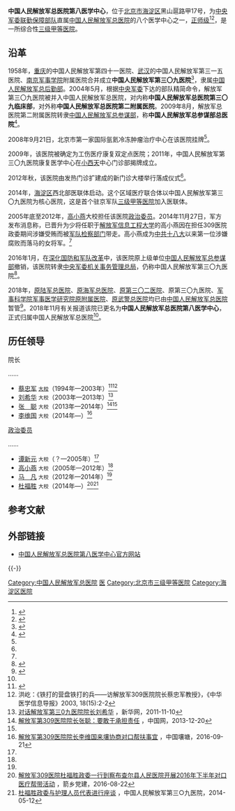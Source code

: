 {{Infobox PRCG |color = darkgreen
|机构名称=中国人民解放军总医院第八医学中心
|上级机构=[[中国人民解放军总医院|中国人民解放军总医院]]
|机构类型=军队医院
|军事级别=正师级|nocat
|标志1=China Emblem PLA.svg
|职位1=院长
|人员1=[[李维国|李维国]]
|衔级1=大校
|职位2=[[政治委员|政治委员]]
|人员2=[[杜福胜|杜福胜]]
|衔级2=大校
|职位3=
|人员3=
|职位4=
|人员4=
|地址1=[[北京市|北京市]][[海淀区|海淀区]]黑山扈路甲17号
|邮编1=
|电话1=
|官网1 = {{url|309yy.cn}}
|image1 = The 8th Medical Center of PLAGH (20210124173626).jpg
|成立时间=1958年
|a=
|b=
|c=
|d=
|E=
|e=
}}

'''中国人民解放军总医院第八医学中心'''，位于[[北京市|北京市]][[海淀区|海淀区]]黑山扈路甲17号，为[[中央军委联勤保障部队|中央军委联勤保障部队]]直属[[中国人民解放军总医院|中国人民解放军总医院]]的八个医学中心之一，[[正师级|正师级]]<ref>{{Cite web|url=http://www.hdcdc.org/PicInfo/2010-11-23/20101123170112.html|title=共同学习、相互借鉴|accessdate=2017-11-11|author=|date=2010-11-23|work=|publisher=北京市海淀区疾病预防控制中心|archive-date=2017-09-07|archive-url=https://web.archive.org/web/20170907212908/http://www.hdcdc.org/PicInfo/2010-11-23/20101123170112.html|dead-url=no}}</ref><ref name=搜狐>{{Cite web |url = http://www.sohu.com/a/273558387_267160 |title = 军队医院更名继续，解放军总医院八个医学中心亮相 |author =  |date = 2018-11-06 |publisher = 搜狐 |language =  |accessdate =  |quote =  |archive-date = 2020-07-19 |archive-url = https://web.archive.org/web/20200719220535/https://www.sohu.com/a/273558387_267160 |dead-url = no }}</ref>，是一所综合性[[三级甲等医院|三级甲等医院]]。

== 沿革 ==
1958年，[[重庆|重庆]]的中国人民解放军第四十一医院、[[武汉|武汉]]的中国人民解放军第三一五医院、[[南京军事学院|南京军事学院]]附属医院合并成立'''中国人民解放军第三〇九医院'''<ref name=bjw>{{Cite web |url=http://www.beijing.cn/rcpage/yiyuan/page/100435.shtml |title=309医院（中国人民解放军第309医院），北京网，于2014-12-12查阅 |accessdate=2014-12-12 |archive-date=2015-09-23 |archive-url=https://web.archive.org/web/20150923183348/http://www.beijing.cn/rcpage/yiyuan/page/100435.shtml |dead-url=no }}</ref>，隶属[[中国人民解放军总后勤部|中国人民解放军总后勤部]]。2004年5月，根据[[中央军委|中央军委]]下达的部队精简命令，解放军第三〇九医院被并入中国人民解放军总医院，对内称'''中国人民解放军总医院第三〇九临床部'''，对外称'''中国人民解放军总医院第二附属医院'''。2009年8月，解放军总医院第二附属医院转隶[[中国人民解放军总参谋部|中国人民解放军总参谋部]]，称'''中国人民解放军总参谋部总医院'''<ref name="ifeng">{{Cite web|url=http://news.ifeng.com/a/20141212/42704332_0.shtml|title=落马女少将沾丈夫光升迁 分房时发动“群众斗群众”|accessdate=2017-11-11|author=|date=2014-12-12|work=|publisher=凤凰网|archive-date=2019-05-10|archive-url=https://web.archive.org/web/20190510131945/http://news.ifeng.com/a/20141212/42704332_0.shtml|dead-url=no}}</ref>。

2008年9月21日，北京市第一家国际氩氦冷冻肿瘤治疗中心在该医院挂牌<ref name=bjw/>。

2009年，该医院被确定为工伤医疗康复双定点医院；2011年，中国人民解放军第三〇九医院康复医学中心在[[小西天|小西天]]中心门诊部揭牌成立。

2012年秋，该医院由发热门诊扩建成的新门诊大楼举行落成仪式<ref name=ifeng/>。

2014年，[[海淀区|海淀区]]西北部医联体启动。这个区域医疗联合体以中国人民解放军第三〇九医院为核心医院，这是首个驻京军队[[三级甲等医院|三级甲等医院]]加入医联体。

2005年底至2012年，[[高小燕|高小燕]]大校担任该医院[[政治委员|政治委员]]。2014年11月27日，军方发布消息称，已晋升为少将任职于[[解放军信息工程大学|解放军信息工程大学]]的高小燕因在担任309医院政委期间涉嫌受贿而被[[中国人民解放军总直属军事检察院|军队检察部门]]带走。高小燕成为[[中国共产党第十八次全国代表大会|中共十八大]]以来第一位涉嫌腐败而落马的女将军。<ref name=ifeng/>

2016年1月，在[[深化国防和军队改革|深化国防和军队改革]]中，该医院原上级单位[[中国人民解放军总参谋部|中国人民解放军总参谋部]]撤销，该医院转隶[[中央军委机关事务管理总局|中央军委机关事务管理总局]]，仍称中国人民解放军第三〇九医院<ref>{{Cite web|url=http://www.309yy.com/News/Articles/Index/304|title=我院医疗队赴四川甘孜参加大型公益巡诊义诊活动|accessdate=2017-11-11|author=|date=2016-08-19|work=|publisher=解放军第309医院|archive-url=https://web.archive.org/web/20161120011358/http://www.309yy.com/News/Articles/Index/304|archive-date=2016-11-20|dead-url=yes}}</ref>。

2018年，[[中国人民解放军陆军总医院|原陆军总医院]]、[[中国人民解放军海军总医院|原海军总医院]]、[[中国人民解放军第三〇二医院|原第三〇二医院]]、原第三〇九医院、[[中国人民解放军第三〇七医院|军事科学院军事医学研究院原附属医院]]、[[中国人民武装警察部队总医院|原武警总医院]]均已由[[中国人民解放军总医院|中国人民解放军总医院]]暂管<ref>{{Cite web |url = https://www.thepaper.cn/newsDetail_forward_2334813 |title = 官方披露：原陆军总医院等单位已由解放军总医院暂管 |author =  |date = 2018-08-10 |publisher = 澎湃新闻 |language =  |accessdate =  |quote =  |archive-date = 2020-11-29 |archive-url = https://web.archive.org/web/20201129111531/https://www.thepaper.cn/newsDetail_forward_2334813 |dead-url = no }}</ref>。2018年11月有关报道该院已更名为'''中国人民解放军总医院第八医学中心'''， 正式归属中国人民解放军总医院<ref name=搜狐/>。

== 历任领导 ==
{{col-begin}}
{{col-2}}
; 院长

……
* [[蔡忠军|蔡忠军]] <small>[[中国人民解放军大校|大校]]</small>（1994年—2003年）<ref name=sinafd>{{Cite web |url=http://news.sina.com.cn/c/2003-06-12/0711210918s.shtml |title=特殊战场上的高素质队伍--记309医院抗非典医护群体，新浪，2003-06-12 |accessdate=2016-11-19 |archive-date=2019-01-27 |archive-url=https://web.archive.org/web/20190127094547/http://news.sina.com.cn/c/2003-06-12/0711210918s.shtml |dead-url=no }}</ref><ref>洪屹：《铁打的营盘铁打的兵——访解放军309医院院长蔡忠军教授》，《中华医学信息导报》2003, 18(15):2-2</ref>
* [[刘希华|刘希华]] <small>大校</small>（2003年—2013年）<ref>[http://news.xinhuanet.com/mil/2011-11/10/c_122252340.htm 对话解放军第三0九医院院长刘希华] {{Wayback|url=http://news.xinhuanet.com/mil/2011-11/10/c_122252340.htm |date=20161120004444 }}，新华网，2011-11-10</ref>
* [[张聪|张　聪]] <small>大校</small>（2013年—2014年）<ref name=zc>[http://finance.china.com.cn/industry/medicine/yzld/20131220/2064111.shtml 解放军第309医院院长张聪：要敢于承担责任] {{Wayback|url=http://finance.china.com.cn/industry/medicine/yzld/20131220/2064111.shtml |date=20190510203401 }}，中国网，2013-12-20</ref><ref name=ylt/>
* [[李维国|李维国]] <small>大校</small>（2014年—）<ref>[http://www.rangtang.gov.cn/xxgk_30606/xwdt/zwyw/201609/t20160921_1212909.html 解放军第309医院院长李维国来壤协商对口帮扶事宜] {{Wayback|url=http://www.rangtang.gov.cn/xxgk_30606/xwdt/zwyw/201609/t20160921_1212909.html |date=20161120011614 }}，中国壤塘，2016-09-21</ref>
{{col-2}}

; [[政治委员|政治委员]]
……
* [[谭新元|谭新元]] <small>大校</small>（？—2005年）<ref name=sinafd/>
* [[高小燕|高小燕]] <small>大校</small>（2005年—2012年）<ref name=ifeng/>
* [[马凡|马　凡]] <small>大校</small>（2012年—2014年）<ref name=zc/>
* [[杜福胜|杜福胜]] <small>大校</small>（2014年—）<ref>[http://www.cxdj.gov.cn/Article/ShowArticle.asp?ArticleID=34062 解放军309医院杜福胜政委一行到察布查尔县人民医院开展2016年下半年对口医疗帮带活动] {{Wayback|url=http://www.cxdj.gov.cn/Article/ShowArticle.asp?ArticleID=34062 |date=20161120005959 }}，箭乡党建，2016-08-22</ref><ref>[http://309yy.com/News/Articles/Index/105822 杜福胜政委与护理人员代表进行座谈] {{Wayback|url=http://309yy.com/News/Articles/Index/105822 |date=20161120010931 }}，中国人民解放军第三○九医院，2014-05-12</ref>
{{col-end}}

== 参考文献 ==
{{Reflist|30em}}

== 外部链接 ==
* [https://web.archive.org/web/20141022051928/http://www.309yy.com/ 中国人民解放军总医院第八医学中心官方网站] 

{{-}}
{{中央军委|属}}
[[Category:中国人民解放军总医院|Category:中国人民解放军总医院]]
[[Category:中央军委驻北京市单位|医]]
[[Category:北京市三级甲等医院|Category:北京市三级甲等医院]]
[[Category:海淀区医院|Category:海淀区医院]]